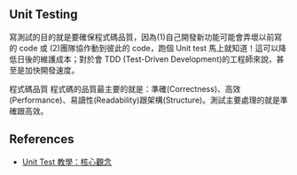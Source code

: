 ## Unit Testing

寫測試的目的就是要確保程式碼品質，因為(1)自己開發新功能可能會弄壞以前寫的 code 或 (2)團隊協作動到彼此的 code，跑個 Unit test 馬上就知道！這可以降低日後的維護成本；對於會 TDD (Test-Driven Development)的工程師來說，甚至是加快開發速度。

程式碼品質
程式碼的品質最主要的就是：準確(Correctness)、高效(Performance)、易讀性(Readability)跟架構(Structure)。測試主要處理的就是準確跟高效。

## References

- [Unit Test 教學：核心觀念](https://medium.com/@ji3g4kami/unit-test-%E6%95%99%E5%AD%B8-ba39e54fcbc5)

